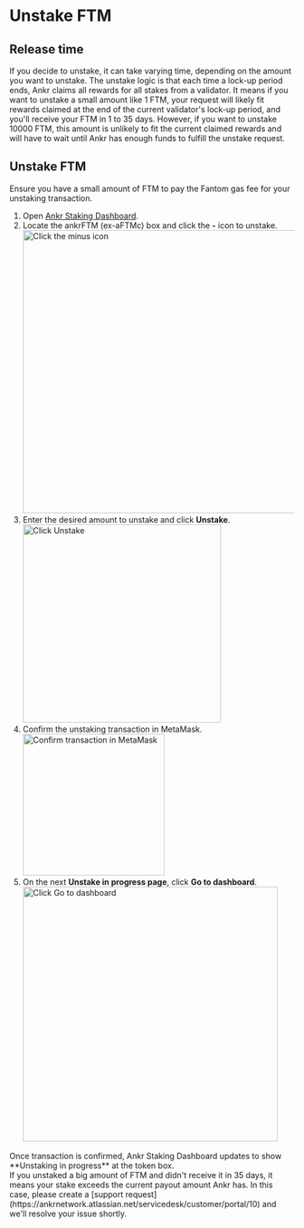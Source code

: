 
# Unstake FTM

## Release time
If you decide to unstake, it can take varying time, depending on the amount you want to unstake.
The unstake logic is that each time a lock-up period ends, Ankr claims all rewards for all stakes from a validator. 
It means if you want to unstake a small amount like 1 FTM, your request will likely fit rewards claimed at the end of the current validator's lock-up period, and you'll receive your FTM in 1 to 35 days. 
However, if you want to unstake 10000 FTM, this amount is unlikely to fit the current claimed rewards and will have to wait until Ankr has enough funds to fulfill the unstake request. 

## Unstake FTM
<Callout type="info">
Ensure you have a small amount of FTM to pay the Fantom gas fee for your unstaking transaction.
</Callout>

1. Open [Ankr Staking Dashboard](https://www.ankr.com/staking/dashboard/). 
2. Locate the ankrFTM (ex-aFTMc) box and click the **-** icon to unstake.
   <img src="/docs/staking/liquid-staking/ftm/click-minus-icon.jpg" alt="Click the minus icon" class="responsive-pic" width="500" />
3. Enter the desired amount to unstake and click **Unstake**.
   <img src="/docs/staking/liquid-staking/ftm/enter-amount-click-unstake.jpg" alt="Click Unstake" class="responsive-pic" width="350" />
6. Confirm the unstaking transaction in MetaMask.
   <img src="/docs/staking/liquid-staking/ftm/confirm-unstaking-transaction.jpg" alt="Confirm transaction in MetaMask" class="responsive-pic" width="250" />
7. On the next **Unstake in progress page**, click **Go to dashboard**.
   <img src="/docs/staking/liquid-staking/ftm/unstake-in-progress-go-to-dashboard.jpg" alt="Click Go to dashboard" class="responsive-pic" width="450" />

<Callout type="success">
Once transaction is confirmed, Ankr Staking Dashboard updates to show **Unstaking in progress** at the token box.<br/>
If you unstaked a big amount of FTM and didn't receive it in 35 days, it means your stake exceeds the current payout amount Ankr has.
In this case, please create a [support request](https://ankrnetwork.atlassian.net/servicedesk/customer/portal/10) and we'll resolve your issue shortly.
</Callout>
